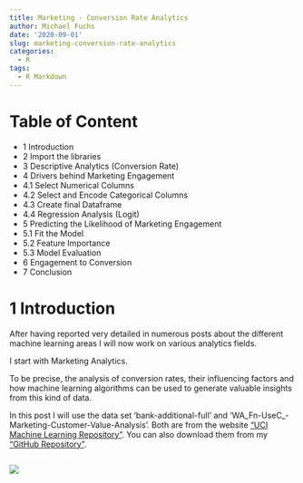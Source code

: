 ```yaml
---
title: Marketing - Conversion Rate Analytics
author: Michael Fuchs
date: '2020-09-01'
slug: marketing-conversion-rate-analytics
categories:
  - R
tags:
  - R Markdown
---
```


# Table of Content

+ 1 Introduction
+ 2 Import the libraries
+ 3 Descriptive Analytics (Conversion Rate)
+ 4 Drivers behind Marketing Engagement
+ 4.1 Select Numerical Columns
+ 4.2 Select and Encode Categorical Columns
+ 4.3 Create final Dataframe
+ 4.4 Regression Analysis (Logit)
+ 5 Predicting the Likelihood of Marketing Engagement
+ 5.1 Fit the Model
+ 5.2 Feature Importance
+ 5.3 Model Evaluation
+ 6 Engagement to Conversion
+ 7 Conclusion



# 1 Introduction

After having reported very detailed in numerous posts about the different machine learning areas I will now work on various analytics fields. 

I start with Marketing Analytics.

To be precise, the analysis of conversion rates, their influencing factors and how machine learning algorithms can be used to generate valuable insights from this kind of data.


In this post I will use the data set 'bank-additional-full' and 'WA_Fn-UseC_-Marketing-Customer-Value-Analysis'. 
Both are from the website ["UCI Machine Learning Repository"](https://archive.ics.uci.edu/ml/datasets/bank+marketing).
You can also download them from my ["GitHub Repository"](https://github.com/MFuchs1989/Bdown-Python/tree/master/datasets).























```r

```

![](/post/2020-09-01-marketing-conversion-rate-analytics_files/p80p.png)

































